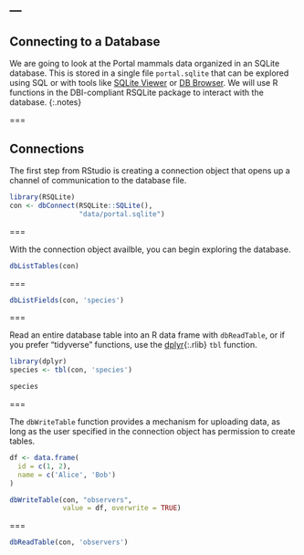 ---
---

## Connecting to a Database

We are going to look at the Portal mammals data organized in an SQLite database.
This is stored in a single file `portal.sqlite` that can be explored using SQL
or with tools like [SQLite Viewer](https://inloop.github.io/sqlite-viewer/) or [DB Browser](https://sqlitebrowser.org/). We will use R functions in the DBI-compliant
RSQLite package to interact with the database. 
{:.notes}


===

## Connections

The first step from RStudio is creating a connection object that
opens up a channel of communication to the database file. 

```r
library(RSQLite)
con <- dbConnect(RSQLite::SQLite(), 
                 "data/portal.sqlite")

```


===

With the connection object availble, you can begin exploring the database.


```r
dbListTables(con)
```

===

```r
dbListFields(con, 'species')
```

===

Read an entire database table into an R data frame with `dbReadTable`, or if you
prefer "tidyverse" functions, use the [dplyr](){:.rlib} `tbl` function.

```r
library(dplyr)
species <- tbl(con, 'species')
```
```r
species
```

===

The `dbWriteTable` function provides a mechanism for uploading data, as long as
the user specified in the connection object has permission to create tables.

```r
df <- data.frame(
  id = c(1, 2),
  name = c('Alice', 'Bob')
)

dbWriteTable(con, "observers", 
             value = df, overwrite = TRUE)
```

===

```r
dbReadTable(con, 'observers')
```

